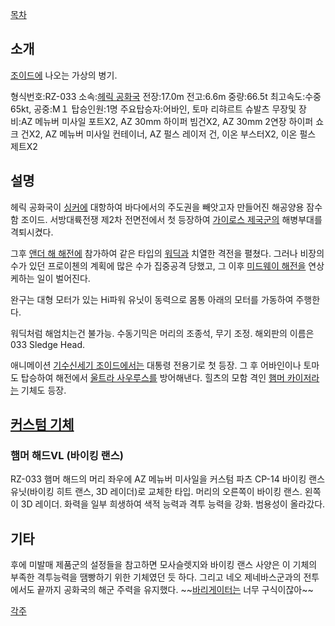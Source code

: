 [[목차]]
== 소개 ==
[[조이드]]에 나오는 가상의 병기.

형식번호:RZ-033 
소속:[[헤릭 공화국]]
전장:17.0m 
전고:6.6m 
중량:66.5t 
최고속도:수중65kt, 공중:M１ 
탑승인원:1명
주요탑승자:어바인, 토마 리햐르트 슈발츠
무장및 장비:AZ 메뉴버 미사일 포트X2, AZ 30mm 하이퍼 빔건X2, AZ 30mm 2연장 하이퍼 쇼크 건X2, AZ 메뉴버 미사일 컨테이너, AZ 펄스 레이저 건, 이온 부스터X2, 이온 펄스 제트X2 

== 설명 ==
헤릭 공화국이 [[싱커]]에 대항하여 바다에서의 주도권을 빼앗고자 만들어진 해공양용 잠수함 조이드. 서방대륙전쟁 제2차 전면전에서 첫 등장하여 [[가이로스 제국]]군의 해병부대를 격퇴시켰다.

그후 [[앤더 해 해전]]에 참가하여 같은 타입의 [[워딕]]과 치열한 격전을 펼쳤다. 그러나 비장의 수가 있던 프로이첸의 계획에 많은 수가 집중공격 당했고, 그 이후 [[미드웨이 해전]]을 연상케하는 일이 벌어진다.

완구는 대형 모터가 있는 Hi파워 유닛이 동력으로 몸통 아래의 모터를 가동하여 주행한다.

워딕처럼 해엄치는건 불가능. 수동기믹은 머리의 조종석, 무기 조정. 해외판의 이름은 033 Sledge Head.

애니메이션 [[기수신세기 조이드]]에서는 대통령 전용기로 첫 등장. 그 후 어바인이나 토마도 탑승하여 해전에서 [[울트라 사우루스]]를 방어해낸다. 힐츠의 모함 격인 [[햄머 카이저]]라는 기체도 등장.

== [[커스텀 기체]] ==
=== 햄머 해드VL (바이킹 랜스) ===
RZ-033 햄머 해드의 머리 좌우에 AZ 메뉴버 미사일을 커스텀 파츠 CP-14 바이킹 랜스 유닛(바이킹 히트 랜스, 3D 레이더)로 교체한 타입. 머리의 오른쪽이 바이킹 랜스. 왼쪽이 3D 레이더. 화력을 일부 희생하여 색적 능력과 격투 능력을 강화. 범용성이 올라갔다.

== 기타 ==

후에 미발매 제품군의 설정들을 참고하면 모사슬렛지와 바이킹 랜스 사양은 이 기체의 부족한 격투능력을 땜빵하기 위한 기체였던 듯 하다. 그리고 네오 제네바스군과의 전투에서도 끝까지 공화국의 해군 주력을 유지했다. ~~[[바리게이터]]는 너무 구식이잖아~~

[[각주]]

